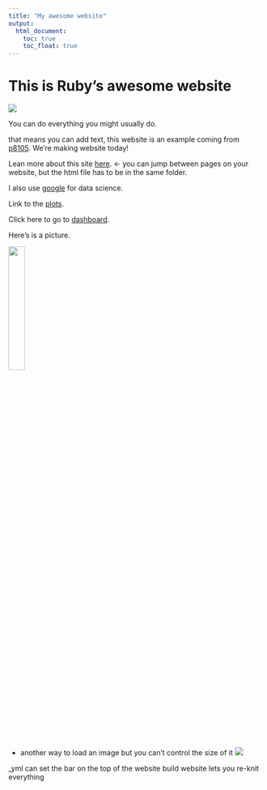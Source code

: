 ```yaml
---
title: "My awesome website"
output: 
  html_document:
    toc: true
    toc_float: true
---
```


# This is Ruby's awesome website

![](https://media.giphy.com/media/drXGoW1iudhKw/giphy.gif)


You can do everything you might usually do. 

that means you can add text, this website is an example coming from [p8105](https://p8105.com/making_websites.html). We're making website today!

Lean more about this site [here](about.html). <- you can jump between pages on your website, but the html file has to be in the same folder. 

I also use [google](https://www.google.com/) for data science. 

Link to the [plots](plotly.html).

Click here to go to [dashboard](hw4_dashboard.html).

Here's is a picture. 

<img src="images/IMG_8960.jpg" style="width:25%">

- another way to load an image but you can't control the size of it
![](link here!)
 
 _yml can set the bar on the top of the website
 build website lets you re-knit everything 
